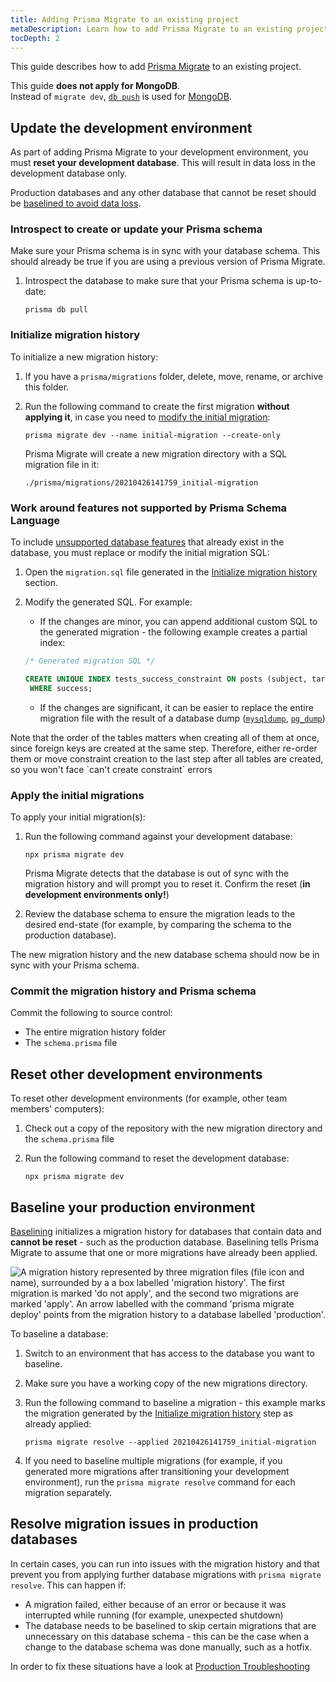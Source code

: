 ```yaml
---
title: Adding Prisma Migrate to an existing project
metaDescription: Learn how to add Prisma Migrate to an existing project.
tocDepth: 2
---
```


<TopBlock>

This guide describes how to add [Prisma Migrate](/concepts/components/prisma-migrate) to an existing project.

<Admonition type="info">

This guide **does not apply for MongoDB**.<br />
Instead of `migrate dev`, [`db push`](/concepts/components/prisma-migrate/db-push) is used for [MongoDB](/concepts/database-connectors/mongodb).

</Admonition>

</TopBlock>

## Update the development environment

As part of adding Prisma Migrate to your development environment, you must **reset your development database**. This will result in data loss in the development database only.

Production databases and any other database that cannot be reset should be [baselined to avoid data loss](#baseline-your-production-environment).

### Introspect to create or update your Prisma schema

Make sure your Prisma schema is in sync with your database schema. This should already be true if you are using a previous version of Prisma Migrate.

1. Introspect the database to make sure that your Prisma schema is up-to-date:

   ```terminal copy
   prisma db pull
   ```

### Initialize migration history

To initialize a new migration history:

1. If you have a `prisma/migrations` folder, delete, move, rename, or archive this folder.

1. Run the following command to create the first migration **without applying it**, in case you need to [modify the initial migration](#work-around-features-not-supported-by-prisma-schema-language):

   ```terminal copy
   prisma migrate dev --name initial-migration --create-only
   ```

   Prisma Migrate will create a new migration directory with a SQL migration file in it:

   ```
   ./prisma/migrations/20210426141759_initial-migration
   ```

### Work around features not supported by Prisma Schema Language

To include [unsupported database features](include-unsupported-database-features) that already exist in the database, you must replace or modify the initial migration SQL:

1. Open the `migration.sql` file generated in the [Initialize migration history](#initialize-migration-history) section.

1. Modify the generated SQL. For example:

   - If the changes are minor, you can append additional custom SQL to the generated migration - the following example creates a partial index:

   ```sql highlight=3,4;add
   /* Generated migration SQL */

   CREATE UNIQUE INDEX tests_success_constraint ON posts (subject, target)
    WHERE success;
   ```

   - If the changes are significant, it can be easier to replace the entire migration file with the result of a database dump ([`mysqldump`](https://dev.mysql.com/doc/refman/8.0/en/mysqldump.html), [`pg_dump`](https://www.postgresql.org/docs/12/app-pgdump.html))

<Admonition type="info">
  Note that the order of the tables matters when creating all of them at once,
  since foreign keys are created at the same step. Therefore, either re-order
  them or move constraint creation to the last step after all tables are
  created, so you won't face `can't create constraint` errors
</Admonition>

### Apply the initial migrations

To apply your initial migration(s):

1. Run the following command against your development database:

   ```terminal copy
   npx prisma migrate dev
   ```

   Prisma Migrate detects that the database is out of sync with the migration history and will prompt you to reset it. Confirm the reset (**in development environments only!**)

1. Review the database schema to ensure the migration leads to the desired end-state (for example, by comparing the schema to the production database).

The new migration history and the new database schema should now be in sync with your Prisma schema.

### Commit the migration history and Prisma schema

Commit the following to source control:

- The entire migration history folder
- The `schema.prisma` file

## Reset other development environments

To reset other development environments (for example, other team members' computers):

1. Check out a copy of the repository with the new migration directory and the `schema.prisma` file
2. Run the following command to reset the development database:

   ```terminal copy
   npx prisma migrate dev
   ```

## Baseline your production environment

[Baselining](baselining) initializes a migration history for databases that contain data and **cannot be reset** - such as the production database. Baselining tells Prisma Migrate to assume that one or more migrations have already been applied.

![A migration history represented by three migration files (file icon and name), surrounded by a a box labelled 'migration history'. The first migration is marked 'do not apply', and the second two migrations are marked 'apply'. An arrow labelled with the command 'prisma migrate deploy' points from the migration history to a database labelled 'production'.](deploy-db.png)

To baseline a database:

1. Switch to an environment that has access to the database you want to baseline.
1. Make sure you have a working copy of the new migrations directory.
1. Run the following command to baseline a migration - this example marks the migration generated by the [Initialize migration history](#initialize-migration-history) step as already applied:

   ```terminal copy
   prisma migrate resolve --applied 20210426141759_initial-migration
   ```

1. If you need to baseline multiple migrations (for example, if you generated more migrations after transitioning your development environment), run the `prisma migrate resolve` command for each migration separately.

## Resolve migration issues in production databases

In certain cases, you can run into issues with the migration history and that prevent you from applying further database migrations with `prisma migrate resolve`. This can happen if:

- A migration failed, either because of an error or because it was interrupted while running (for example, unexpected shutdown)
- The database needs to be baselined to skip certain migrations that are unnecessary on this database schema - this can be the case when a change to the database schema was done manually, such as a hotfix.

In order to fix these situations have a look at [Production Troubleshooting](/guides/database/production-troubleshooting#fixing-failed-migrations-with-migrate-diff-and-db-execute)

